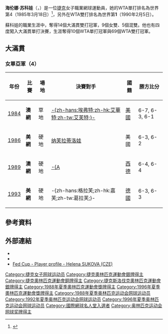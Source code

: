 {{noteTA
|G1=Tennis
|1=zh-hans:施特菲·格拉芙; zh-hant:嘉芙; zh-tw:葛拉芙;
|2=zh-hans:克里斯·埃弗特; zh-hant:艾華特; zh-tw:艾芙特;}}
{{Infobox 网球
|姓名=Helena Suková
|image=[[File:Helena_Suková_(Wimbledon_2009).jpg|180px]]
|国籍={{CZE}}
|生年=1965年
|生日={{birth_date_and_age|1965|2|23|mf=y}}
|出生地= [[捷克斯洛伐克|捷克斯洛伐克]][[布拉格|布拉格]]
|居住地= {{MON}}[[蒙地卡羅|蒙地卡羅]]
|身高=188
|体重=68
|持拍手=右
|反拍=
|转职业年=1983
|球拍=
|球衣=
|球鞋=
|单打最高排名=4（1985年3月18日）
|双打最高排名='''1'''（1990年2月5日）
|现单打排名=1998年退役
|现双打排名=1998年退役
|singlestitles                 = WTA級─10
|doublestitles                 = WTA級─69
|singlesrecord                 = 614-307
|doublesrecord                 = 752-220
|奖金=$6,391,245
|AustralianOpenresult          = 亞軍（[[1984年澳洲網球公開賽|1984]]、[[1989年澳洲網球公開賽|1989]]）
|FrenchOpenresult              = 四強（[[1986年法國網球公開賽|1986]]）
|Wimbledonresult               = 八強（[[1985年溫布頓網球錦標賽|1985]]、[[1986年溫布頓網球錦標賽|1986]]、[[1987年溫布頓網球錦標賽|1987]]、[[1988年溫布頓網球錦標賽|1988]]、[[1993年溫布頓網球錦標賽|1993]]）
|USOpenresult                  = 亞軍（[[1986年美國網球公開賽|1986]]、[[1993年美國網球公開賽|1993]]）
|大满贯个数=
|奥运会最好成绩=
|AustralianOpenDoublesresult   = '''冠軍'''（1990、1992）
|FrenchOpenDoublesresult       = '''冠軍'''（1990）
|WimbledonDoublesresult        = '''冠軍'''（1987、1989、1990、1996） 
|USOpenDoublesresult           = '''冠軍'''（1985、1993）
|OlympicsDoublesresult         = [[Image:Silver_medal.svg|25px]] 銀牌（1988、1996）
|澳網混雙最好成績                 = 亞軍（1994、1998） 
|法網混雙最好成績                 = '''冠軍'''（1991）  
|溫網混雙最好成績                 = '''冠軍'''（1994、1996、1997）  
|美網混雙最好成績                 = '''冠軍'''（1993）  
}}
{{MedalTop}}
{{MedalCountry | {{TCH}} }}
{{MedalSport | [[網球|網球]]}}
{{MedalSilver| [[1988年夏季奧林匹克運動會|1988年漢城]]|女子雙打}}
{{MedalCountry | {{CZE}} }}
{{MedalSport | [[網球|網球]]}}
{{MedalSilver| [[1996年夏季奧林匹克運動會|1996年亞特蘭大]]|女子雙打}}
{{MedalBottom}}

'''海伦娜·苏科娃'''（{{lang-cs|'''Helena Suková'''}}，{{bd|1965年|2月23日|catIdx=Suková}}）是一位[[捷克|捷克]]女子職業網球運動員，她的WTA單打排名為世界第4（1985年3月18日）<ref>{{Cite web |url=http://www.sonyericssonwtatour.com/page/Player/Stats/0,,12781~7324,00.html |title=存档副本 |access-date=2010-01-14 |archive-date=2019-10-01 |archive-url=https://web.archive.org/web/20191001035311/http://www.sonyericssonwtatour.com/page/Player/Stats/0,,12781~7324,00.html |dead-url=no }}</ref>，另外在WTA雙打排名為世界第'''1'''（1990年2月5日）。

蘇科娃的職業生涯中，奪得14個大滿貫雙打冠軍，9個女雙、5個混雙。他也有四度闖入大滿貫單打決賽，生涯奪得10個WTA單打冠軍與69個WTA雙打冠軍。

==大滿貫==
===女單亞軍（4）===
{| class="wikitable"
! 年份
! 比賽
! 場地
! 決賽對手
! 國籍
! 勝方比分
|- bgcolor="#FFFFCC"
| [[1984年澳洲網球公開賽|1984]]
| '''澳網'''
| 草地
| [[克里斯·埃弗特|-{zh-hans:埃弗特;zh-hk:艾華特;zh-tw:艾芙特;}-]]
| {{flagicon|USA}}[[美國|美國]]
| 6-7, 6-3, 6-1
|- bgcolor="#CCCCFF"
| [[1986年美國網球公開賽|1986]]
| '''美網'''
| 硬地
| [[玛蒂娜·纳芙拉蒂洛娃|纳芙拉蒂洛娃]]
| {{flagicon|USA}}美國
| 6-3, 6-2
|- bgcolor="#FFFFCC"
| [[1989年澳洲網球公開賽|1989]]
| '''澳網'''
| 硬地
| [[施特菲·格拉芙|-{A]]
| {{flagicon|FRG}}[[西德|西德]]
| 6-4, 6-4
|- bgcolor="#CCCCFF"
| [[1993年美國網球公開賽|1993]]
| '''美網'''
| 硬地
| -{zh-hans:格拉芙;zh-hk:嘉芙;zh-tw:葛拉芙;}-
| {{flagicon|GER}}[[德國|德國]]
| 6-3, 6-3
|}

== 參考資料 ==
<references/>

==外部連結==
* {{WTA|7324}}
* {{ITF Profile|id=20001490}}
* [http://www.fedcup.com/en/players/player/profile.aspx?playerid=20001490 Fed Cup - Player profile - Helena SUKOVA (CZE)] {{Wayback|url=http://www.fedcup.com/en/players/player/profile.aspx?playerid=20001490 |date=20160503072034 }}

{{Authority control}}
{{DEFAULTSORT:Suková, Helena}}
[[Category:捷克女子网球运动员|Category:捷克女子网球运动员]]
[[Category:捷克奧林匹克運動會銀牌得主|Category:捷克奧林匹克運動會銀牌得主]]
[[Category:捷克奧林匹克運動會銅牌得主|Category:捷克奧林匹克運動會銅牌得主]]
[[Category:捷克斯洛伐克奧林匹克運動會銀牌得主|Category:捷克斯洛伐克奧林匹克運動會銀牌得主]]
[[Category:1988年夏季奧林匹克運動會獎牌得主|Category:1988年夏季奧林匹克運動會獎牌得主]]
[[Category:1996年夏季奧林匹克運動會獎牌得主|Category:1996年夏季奧林匹克運動會獎牌得主]]
[[Category:1988年夏季奥林匹克运动会网球运动员|Category:1988年夏季奥林匹克运动会网球运动员]]
[[Category:1992年夏季奥林匹克运动会网球运动员|Category:1992年夏季奥林匹克运动会网球运动员]]
[[Category:1996年夏季奥林匹克运动会网球运动员|Category:1996年夏季奥林匹克运动会网球运动员]]
[[Category:國際網球名人堂入選者|Category:國際網球名人堂入選者]]
[[Category:奥林匹克运动会网球奖牌得主|Category:奥林匹克运动会网球奖牌得主]]